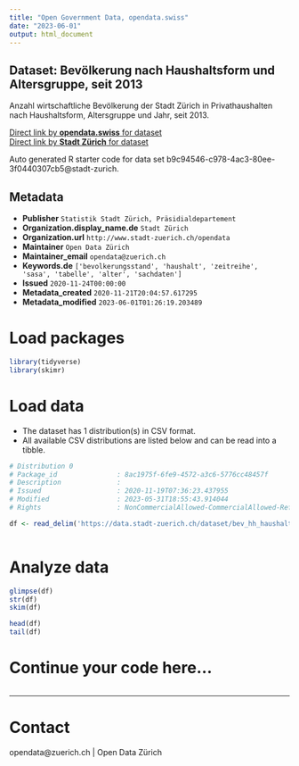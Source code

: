 ```yaml
---
title: "Open Government Data, opendata.swiss"
date: "2023-06-01"
output: html_document
---
```


## Dataset: Bevölkerung nach Haushaltsform und Altersgruppe, seit 2013


Anzahl wirtschaftliche Bevölkerung der Stadt Zürich in Privathaushalten nach Haushaltsform, Altersgruppe und Jahr, seit 2013.


[Direct link by **opendata.swiss** for dataset](https://opendata.swiss/de/dataset/bevolkerung-nach-haushaltsform-und-altersgruppe-seit-2013)<br>
[Direct link by **Stadt Zürich** for dataset](https://data.stadt-zuerich.ch/dataset/bev_hh_haushaltsform_altersgruppe_od3808)

Auto generated R starter code for data set b9c94546-c978-4ac3-80ee-3f0440307cb5@stadt-zurich.

## Metadata

- **Publisher** `Statistik Stadt Zürich, Präsidialdepartement`
- **Organization.display_name.de** `Stadt Zürich`
- **Organization.url** `http://www.stadt-zuerich.ch/opendata`
- **Maintainer** `Open Data Zürich`
- **Maintainer_email** `opendata@zuerich.ch`
- **Keywords.de** `['bevolkerungsstand', 'haushalt', 'zeitreihe', 'sasa', 'tabelle', 'alter', 'sachdaten']`
- **Issued** `2020-11-24T00:00:00`
- **Metadata_created** `2020-11-21T20:04:57.617295`
- **Metadata_modified** `2023-06-01T01:26:19.203489`


# Load packages

```r

library(tidyverse)
library(skimr)

```

# Load data

-   The dataset has 1 distribution(s) in CSV format.
-   All available CSV distributions are listed below and can be read into a tibble.

```r

# Distribution 0
# Package_id               : 8ac1975f-6fe9-4572-a3c6-5776cc48457f
# Description              : 
# Issued                   : 2020-11-19T07:36:23.437955
# Modified                 : 2023-05-31T18:55:43.914044
# Rights                   : NonCommercialAllowed-CommercialAllowed-ReferenceNotRequired

df <- read_delim('https://data.stadt-zuerich.ch/dataset/bev_hh_haushaltsform_altersgruppe_od3808/download/BEV380OD3808.csv')



```

# Analyze data

```r

glimpse(df)
str(df)
skim(df)

head(df)
tail(df)

```

# Continue your code here...

```r

```

------------------------------------------------------------------------

# Contact

opendata@zuerich.ch | Open Data Zürich
